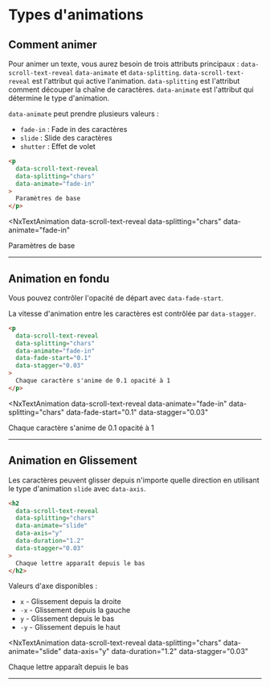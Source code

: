 # Types d'animations


## Comment animer

Pour animer un texte, vous aurez besoin de trois attributs principaux : `data-scroll-text-reveal` `data-animate` et `data-splitting`.
`data-scroll-text-reveal` est l'attribut qui active l'animation.
`data-splitting` est l'attribut comment découper la chaîne de caractères.
`data-animate` est l'attribut qui détermine le type d'animation.

`data-animate` peut prendre plusieurs valeurs :
- `fade-in` : Fade in des caractères
- `slide` : Slide des caractères
- `shutter` : Effet de volet

```html
<p 
  data-scroll-text-reveal 
  data-splitting="chars"
  data-animate="fade-in"
>
  Paramètres de base
</p>
```

<NxTextAnimation 
  data-scroll-text-reveal 
  data-splitting="chars"
  data-animate="fade-in"
>
  Paramètres de base
</NxTextAnimation>

--- 

## Animation en fondu

Vous pouvez contrôler l'opacité de départ avec `data-fade-start`.

La vitesse d'animation entre les caractères est contrôlée par `data-stagger`.

```html
<p 
  data-scroll-text-reveal 
  data-splitting="chars"
  data-animate="fade-in"
  data-fade-start="0.1"
  data-stagger="0.03"
>
  Chaque caractère s'anime de 0.1 opacité à 1
</p>
```

<NxTextAnimation 
  data-scroll-text-reveal 
  data-animate="fade-in"
  data-splitting="chars"
  data-fade-start="0.1"
  data-stagger="0.03"
>
  Chaque caractère s'anime de 0.1 opacité à 1
</NxTextAnimation>


---

## Animation en Glissement

Les caractères peuvent glisser depuis n'importe quelle direction en utilisant le type d'animation `slide` avec `data-axis`.

```html
<h2 
  data-scroll-text-reveal 
  data-splitting="chars"
  data-animate="slide"
  data-axis="y"
  data-duration="1.2"
  data-stagger="0.03"
>
  Chaque lettre apparaît depuis le bas
</h2>
```

Valeurs d'axe disponibles :
- `x` - Glissement depuis la droite
- `-x` - Glissement depuis la gauche
- `y` - Glissement depuis le bas
- `-y` - Glissement depuis le haut

<NxTextAnimation 
  data-scroll-text-reveal 
  data-splitting="chars"
  data-animate="slide"
  data-axis="y"
  data-duration="1.2"
  data-stagger="0.03"
>
  Chaque lettre apparaît depuis le bas
</NxTextAnimation>

---
